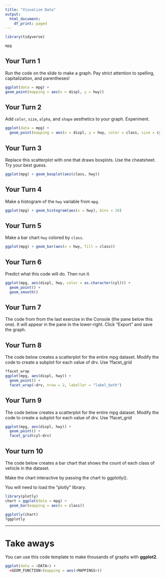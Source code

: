 ```yaml
---
title: "Visualize Data"
output:
  html_document:
    df_print: paged
---
```


```r
library(tidyverse)
```

```r
mpg
```


## Your Turn 1

Run the code on the slide to make a graph. Pay strict attention to spelling, capitalization, and parentheses!

```r
ggplot(data = mpg) +
geom_point(mapping = aes(x = displ, y = hwy))
```

## Your Turn 2

Add `color`, `size`, `alpha`, and `shape` aesthetics to your graph. Experiment.  

```r
ggplot(data = mpg) +
  geom_point(mapping = aes(x = displ, y = hwy, color = class, size = cyl, alpha = cyl, shape = as.character(cyl)))
```

## Your Turn 3

Replace this scatterplot with one that draws boxplots. Use the cheatsheet. Try your best guess.

```r
ggplot(mpg) + geom_boxplot(aes(class, hwy))
```

## Your Turn 4

Make a histogram of the `hwy` variable from `mpg`.

```r
ggplot(mpg) + geom_histogram(aes(x = hwy), bins = 20)

```

## Your Turn 5

Make a bar chart `hwy` colored by `class`.

```r
ggplot(mpg) + geom_bar(aes(x = hwy, fill = class))

```

## Your Turn 6

Predict what this code will do. Then run it.

```r
ggplot(mpg, aes(displ, hwy, color = as.character(cyl))) + 
  geom_point() +
  geom_smooth()
```

## Your Turn 7

The code from from the last exercise in the Console (the pane below this one). It will appear in the pane in the lower-right. Click "Export" and save the graph.

## Your Turn 8

The code below creates a scatterplot for the entire mpg dataset.
Modify the code to create a subplot for each value of drv.
Use ?facet_grid

```r
?facet_wrap
ggplot(mpg, aes(displ, hwy)) + 
  geom_point() +
  facet_wrap(~drv, nrow = 2, labeller = "label_both")
```

## Your Turn 9

The code below creates a scatterplot for the entire mpg dataset.
Modify the code to create a subplot for each value of drv.
Use ?facet_grid

```r
ggplot(mpg, aes(displ, hwy)) + 
  geom_point() +
  facet_grid(cyl~drv)
```

## Your turn 10

The code below creates a bar chart that shows the count of each class of vehicle in the dataset.

Make the chart interactive by passing the chart to ggplotly().

You will need to load the "plotly" library.
```r
library(plotly)
chart = ggplot(data = mpg) +
  geom_bar(mapping = aes(x = class))

ggplotly(chart)
?ggplotly
```

***

# Take aways

You can use this code template to make thousands of graphs with **ggplot2**.

```r
ggplot(data = <DATA>) +
  <GEOM_FUNCTION>(mapping = aes(<MAPPINGS>))
```